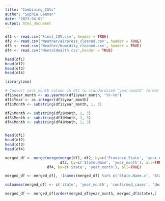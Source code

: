 ```yaml
---
title: "Combining_CSVs"
author: "Sophia Leeman"
date: "2023-04-02"
output: html_document
---
```


```r
df1 <- read.csv('Final_COV.csv', header = TRUE)
df2 <- read.csv('Weather/airpress_cleaned.csv', header = TRUE)
df3 <- read.csv('Weather/humidity_cleaned.csv', header = TRUE)
df4 <- read.csv('MentalHealth.csv',header = TRUE)

```

```r
head(df1)
head(df2)
head(df3)
head(df4)
```

```r
library(zoo)

# Convert year_month column in df1 to standardized "year-month" format
df1$year_month <- as.yearmon(df1$year_month, "%Y-%m")
df1$Year <- as.integer(df1$year_month)
df1$Month <- substring(df1$year_month, 1, 3)

df2$Month <- substring(df2$Month, 1, 3)
df3$Month <- substring(df3$Month, 1, 3)
df4$Month <- substring(df4$Month, 1, 3)


head(df1)
head(df2)
head(df3)
head(df4)
```


```r

merged_df <- merge(merge(merge(df1, df2, by=c('Province_State', 'year_month'), all=TRUE),
                         df3, by=c('State.Name', 'year_month'), all=TRUE),
                   df4, by=c('State', 'year_month'), all=TRUE)


```


```r

merged_df <- merged_df[, !(names(merged_df) %in% c('State.Name.x', 'State.Name.y', 'Year.x', 'Month.x', 'Year.y', 'Month.y', 'Year', 'Month'))]


```

```r

colnames(merged_df) <- c('state', 'year_month', 'confirmed_cases', 'deaths')


```

```r
merged_df <- merged_df[order(merged_df$year_month, merged_df$state),]
```